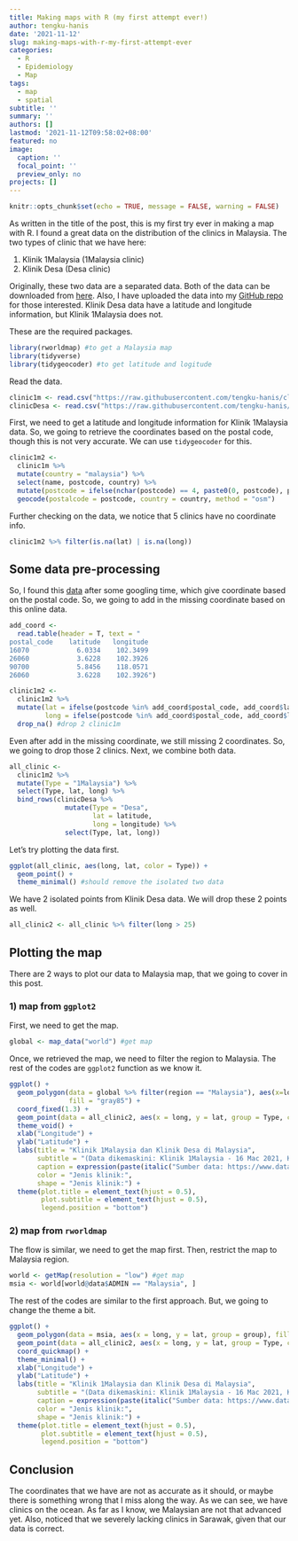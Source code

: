 ```yaml
---
title: Making maps with R (my first attempt ever!)
author: tengku-hanis
date: '2021-11-12'
slug: making-maps-with-r-my-first-attempt-ever
categories:
  - R
  - Epidemiology
  - Map
tags:
  - map
  - spatial
subtitle: ''
summary: ''
authors: []
lastmod: '2021-11-12T09:58:02+08:00'
featured: no
image:
  caption: ''
  focal_point: ''
  preview_only: no
projects: []
---
```


```r
knitr::opts_chunk$set(echo = TRUE, message = FALSE, warning = FALSE)
```

As written in the title of the post, this is my first try ever in making a map with R. I found a great data on the distribution of the clinics in Malaysia. The two types of clinic that we have here:

1) Klinik 1Malaysia (1Malaysia clinic)
2) Klinik Desa (Desa clinic)

Originally, these two data are a separated data. Both of the data can be downloaded from [here](https://www.data.gov.my/data/ms_MY/group/pemetaan). Also, I have uploaded the data into my [GitHub repo](https://github.com/tengku-hanis/clinic-data) for those interested. Klinik Desa data have a latitude and longitude information, but Klinik 1Malaysia does not.

These are the required packages.
```r
library(rworldmap) #to get a Malaysia map
library(tidyverse)
library(tidygeocoder) #to get latitude and logitude
```

Read the data.
```r
clinic1m <- read.csv("https://raw.githubusercontent.com/tengku-hanis/clinic-data/main/clinic1m.csv")
clinicDesa <- read.csv("https://raw.githubusercontent.com/tengku-hanis/clinic-data/main/clinicdesa.csv")
```

First, we need to get a latitude and longitude information for Klinik 1Malaysia data. So, we going to retrieve the coordinates based on the postal code, though this is not very accurate. We can use `tidygeocoder` for this.
```r
clinic1m2 <- 
  clinic1m %>%
  mutate(country = "malaysia") %>% 
  select(name, postcode, country) %>% 
  mutate(postcode = ifelse(nchar(postcode) == 4, paste0(0, postcode), postcode)) %>%
  geocode(postalcode = postcode, country = country, method = "osm")
```

Further checking on the data, we notice that 5 clinics have no coordinate info.
```r
clinic1m2 %>% filter(is.na(lat) | is.na(long))
```

## Some data pre-processing

So, I found this [data](https://www.listendata.com/2020/11/zip-code-to-latitude-and-longitude.html) after some googling time, which give coordinate based on the postal code. So, we going to add in the missing coordinate based on this online data.
```r
add_coord <- 
  read.table(header = T, text = "
postal_code    latitude   longitude
16070            6.0334    102.3499
26060            3.6228    102.3926
90700            5.8456    118.0571
26060            3.6228    102.3926")

clinic1m2 <- 
  clinic1m2 %>% 
  mutate(lat = ifelse(postcode %in% add_coord$postal_code, add_coord$latitude, lat), 
         long = ifelse(postcode %in% add_coord$postal_code, add_coord$longitude, long)) %>% 
  drop_na() #drop 2 clinic1m
```

Even after add in the missing coordinate, we still missing 2 coordinates. So, we going to drop those 2 clinics. Next, we combine both data.
```r
all_clinic <- 
  clinic1m2 %>% 
  mutate(Type = "1Malaysia") %>% 
  select(Type, lat, long) %>% 
  bind_rows(clinicDesa %>% 
              mutate(Type = "Desa", 
                     lat = latitude, 
                     long = longitude) %>% 
              select(Type, lat, long))
```

Let's try plotting the data first.
```r
ggplot(all_clinic, aes(long, lat, color = Type)) +
  geom_point() +
  theme_minimal() #should remove the isolated two data
```

We have 2 isolated points from Klinik Desa data. We will drop these 2 points as well.
```r
all_clinic2 <- all_clinic %>% filter(long > 25)
```

## Plotting the map

There are 2 ways to plot our data to Malaysia map, that we going to cover in this post.

### 1) map from `ggplot2` 

First, we need to get the map.
```r
global <- map_data("world") #get map
```

Once, we retrieved the map, we need to filter the region to Malaysia. The rest of the codes are `ggplot2` function as we know it.
```r
ggplot() + 
  geom_polygon(data = global %>% filter(region == "Malaysia"), aes(x=long, y = lat, group = group), 
               fill = "gray85") + 
  coord_fixed(1.3) +
  geom_point(data = all_clinic2, aes(x = long, y = lat, group = Type, color = Type, shape = Type)) +
  theme_void() + 
  xlab("Longitude") +
  ylab("Latitude") +
  labs(title = "Klinik 1Malaysia dan Klinik Desa di Malaysia", 
       subtitle = "(Data dikemaskini: Klinik 1Malaysia - 16 Mac 2021, Klinik Desa - 9 Mac 2021)",
       caption = expression(paste(italic("Sumber data: https://www.data.gov.my/data/ms_MY/group/pemetaan"))), 
       color = "Jenis klinik:", 
       shape = "Jenis klinik:") +
  theme(plot.title = element_text(hjust = 0.5), 
        plot.subtitle = element_text(hjust = 0.5), 
        legend.position = "bottom") 
```

### 2) map from `rworldmap`

The flow is similar, we need to get the map first. Then, restrict the map to Malaysia region.
```r
world <- getMap(resolution = "low") #get map
msia <- world[world@data$ADMIN == "Malaysia", ]
```

The rest of the codes are similar to the first approach. But, we going to change the theme a bit.
```r
ggplot() +
  geom_polygon(data = msia, aes(x = long, y = lat, group = group), fill = NA, colour = "black") +
  geom_point(data = all_clinic2, aes(x = long, y = lat, group = Type, color = Type, shape = Type)) +
  coord_quickmap() + 
  theme_minimal() + 
  xlab("Longitude") +
  ylab("Latitude") +
  labs(title = "Klinik 1Malaysia dan Klinik Desa di Malaysia", 
       subtitle = "(Data dikemaskini: Klinik 1Malaysia - 16 Mac 2021, Klinik Desa - 9 Mac 2021)",
       caption = expression(paste(italic("Sumber data: https://www.data.gov.my/data/ms_MY/group/pemetaan"))), 
       color = "Jenis klinik:", 
       shape = "Jenis klinik:") +
  theme(plot.title = element_text(hjust = 0.5), 
        plot.subtitle = element_text(hjust = 0.5), 
        legend.position = "bottom")
```

## Conclusion
The coordinates that we have are not as accurate as it should, or maybe there is something wrong that I miss along the way. As we can see, we have clinics on the ocean. As far as I know, we Malaysian are not that advanced yet. Also, noticed that we severely lacking clinics in Sarawak, given that our data is correct. 

